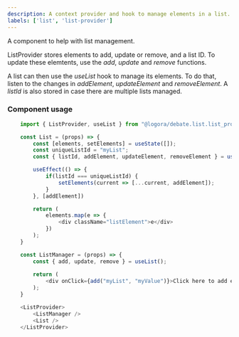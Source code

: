 ```yaml
---
description: A context provider and hook to manage elements in a list.
labels: ['list', 'list-provider']
---
```


A component to help with list management.

ListProvider stores elements to add, update or remove, and a list ID.
To update these elemtents, use the _add_, _update_ and _remove_ functions.

A list can then use the _useList_ hook to manage its elements. To do that, listen to the changes in _addElement_, _updateElement_ and _removeElement_.
A _listId_ is also stored in case there are multiple lists managed.

### Component usage

```js
    import { ListProvider, useList } from "@logora/debate.list.list_provider";
```

```js
    const List = (props) => {
        const [elements, setElements] = useState([]);
        const uniqueListId = "myList";
        const { listId, addElement, updateElement, removeElement } = useList();

        useEffect(() => {
            if(listId === uniqueListId) {
                setElements(current => [...current, addElement]);
            }
        }, [addElement])

        return (
            elements.map(e => {
                <div className="listElement">e</div>
            })
        );
    }

    const ListManager = (props) => {
        const { add, update, remove } = useList();
        
        return (
            <div onClick={add("myList", "myValue")}>Click here to add element to list<div>
        );
    }

    <ListProvider>
        <ListManager />
        <List />
    </ListProvider>
```